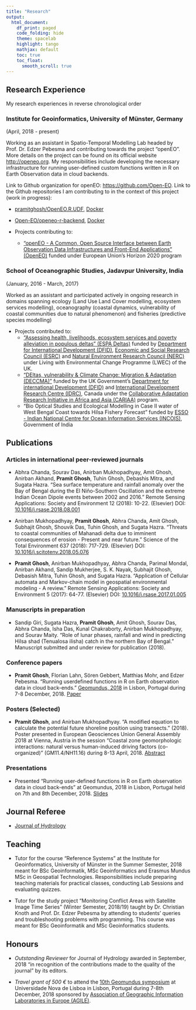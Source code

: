 ```yaml
---
title: "Research"
output:
  html_document:
    df_print: paged
    code_folding: hide
    theme: spacelab
    highlight: tango
    mathjax: default
    toc: true
    toc_float:
      smooth_scroll: true
---
```


## Research Experience

My research experiences in reverse chronological order

### Institute for Geoinformatics, University of Münster, Germany
(April, 2018 - present)

Working as an assistant in Spatio-Temporal Modelling Lab headed by Prof. Dr. Edzer Pebesma  and contributing towards the project "openEO". More details on the project can be found on its official website <http://openeo.org>. My responsibilities include developing the necessary infrastructure for running user-defined custom functions written in R on Earth Observation data in cloud backends.

Link to Github organization for openEO: <https://github.com/Open-EO>. Link to the Github repositories I am contributing to in the context of this project (work in progress):

  - [pramitghosh/OpenEO.R.UDF](https://github.com/pramitghosh/OpenEO.R.UDF), [Docker](https://hub.docker.com/r/pramitghosh/openeo.r.udf)
  - [Open-EO/openeo-r-backend](https://github.com/Open-EO/openeo-r-backend), [Docker](https://hub.docker.com/r/pramitghosh/openeo-r-backend-develop)

* Projects contributing to:
    - ["openEO - A Common, Open Source Interface between Earth Observation Data Infrastructures and Front-End Applications" (OpenEO)](http://openeo.org) funded under European Union's Horizon 2020 program
      
### School of Oceanographic Studies, Jadavpur University, India
(January, 2016 - March, 2017)

Worked as an assistant and participated actively in ongoing research in domains spanning ecology (Land Use Land Cover modelling, ecosystem services modelling), oceanography (coastal dynamics, vulnerability of coastal communities due to natural phenomenon) and fisheries (predictive species modelling)

* Projects contributed to:
    - ["Assessing health, livelihoods, ecosystem services and poverty alleviation in populous deltas" (ESPA Deltas)](http://espadelta.geodata.soton.ac.uk/) funded by [Department for International Development (DFID)](https://www.gov.uk/government/organisations/department-for-international-development), [Economic and Social Research Council (ESRC)](https://esrc.ukri.org/) and [Natural Environment Research Council (NERC)](https://nerc.ukri.org/) under Living with Environmental Change Programme (LWEC) of the UK.
    - ["DEltas, vulnerability & Climate Change: Migration & Adaptation (DECCMA)"](http://www.deccma.com/deccma/overview/) funded by the UK Government's [Department for international Development (DFID)](https://www.gov.uk/government/organisations/department-for-international-development) and [International Development Research Centre (IDRC)](https://www.idrc.ca/en), Canada under the [Collaborative Adaptation Research Initiative in Africa and Asia (CARIAA)](https://cariaa.net/) program.
    - "Bio Optical Studies and Ecological Modelling in Case II water of West Bengal Coast towards Hilsa Fishery Forecast" funded by [ESSO - Indian National Centre for Ocean Information Services (INCOIS)](http://www.incois.gov.in), Government of India
    
## Publications

### Articles in international peer-reviewed journals

* Abhra Chanda, Sourav Das, Anirban Mukhopadhyay, Amit Ghosh, Anirban Akhand, **Pramit Ghosh**, Tuhin Ghosh, Debashis Mitra, and Sugata Hazra. "Sea surface temperature and rainfall anomaly over the Bay of Bengal during the El Niño-Southern Oscillation and the extreme Indian Ocean Dipole events between 2002 and 2016." Remote Sensing Applications: Society and Environment 12 (2018): 10-22. (Elsevier) DOI: [10.1016/j.rsase.2018.08.001](https://doi.org/10.1016/j.rsase.2018.08.001)

* Anirban Mukhopadhyay, **Pramit Ghosh**, Abhra Chanda, Amit Ghosh, Subhajit Ghosh, Shouvik Das, Tuhin Ghosh, and Sugata Hazra. "Threats to coastal communities of Mahanadi delta due to imminent consequences of erosion - Present and near future." Science of the Total Environment 637 (2018): 717-729. (Elsevier) DOI: [10.1016/j.scitotenv.2018.05.076](https://doi.org/10.1016/j.scitotenv.2018.05.076)

* **Pramit Ghosh**, Anirban Mukhopadhyay, Abhra Chanda, Parimal Mondal, Anirban Akhand, Sandip Mukherjee, S. K. Nayak, Subhajit Ghosh, Debasish Mitra, Tuhin Ghosh, and Sugata Hazra. "Application of Cellular automata and Markov-chain model in geospatial environmental modeling - A review." Remote Sensing Applications: Society and Environment 5 (2017): 64-77. (Elsevier) DOI: [10.1016/j.rsase.2017.01.005](https://doi.org/10.1016/j.rsase.2017.01.005)

### Manuscripts in preparation

* Sandip Giri, Sugata Hazra, **Pramit Ghosh**, Amit Ghosh, Sourav Das, Abhra Chanda, Isha Das,
Kunal Chakraborty, Anirban Mukhopadhyay, and Sourav Maity. “Role of lunar phases, rainfall
and wind in predicting Hilsa shad (Tenualosa ilisha) catch in the northern Bay of Bengal.”
Manuscript submitted and under review for publication (2018).

### Conference papers

* **Pramit Ghosh**, Florian Lahn, Sören Gebbert, Matthias Mohr, and Edzer Pebesma. “Running userdefined functions in R on Earth observation data in cloud back-ends.” [Geomundus, 2018](http://geomundus.org/2018/) in Lisbon, Portugal during 7-8 December, 2018. [Paper](http://geomundus.org/2018/docs/papers/Pramit.pdf)

### Posters (Selected)

* **Pramit Ghosh**, and Anirban Mukhopadhyay. "A modified equation to calculate the potential future shoreline position using transects." (2018). Poster presented in European Geosciences Union General Assembly 2018 at Vienna, Austria in the session "Coastal zone geomorphologic interactions: natural versus human-induced driving factors (co-organized)" (GM11.4/NH11.16) during 8-13 April, 2018. [Abstract](https://meetingorganizer.copernicus.org/EGU2018/EGU2018-3982.pdf)

### Presentations

* Presented “Running user-defined functions in R on Earth observation data in cloud back-ends” at
Geomundus, 2018 in Lisbon, Portugal held on 7th and 8th December, 2018. [Slides](https://pramitghosh.github.io/slides/geomundus-18_8-12.html)

## Journal Referee

* [Journal of Hydrology](https://www.journals.elsevier.com/journal-of-hydrology)

## Teaching

* Tutor for the course "Reference Systems" at the Institute for Geoinformatics, University of Münster in the Summer Semester, 2018 meant for BSc Geoinformatik, MSc Geoinformatics and Erasmus Mundus MSc in Geospatial Technologies. Responsibilities include preparing teaching materials for practical classes, conducting Lab Sessions and evaluating quizzes.

* Tutor for the study project “Monitoring Conflict Areas with Satellite Image Time Series”
(Winter Semester, 2018/19) taught by Dr. Christian Knoth and Prof. Dr. Edzer Pebesma by
attending to students’ queries and troubleshooting problems with programming. This course was
meant for BSc Geoinformatik and MSc Geoinformatics students.

## Honours

* *Outstanding Reviewer* for Journal of Hydrology awarded in September, 2018 "in recognition of the contributions made to the quality of the journal" by its editors.

* *Travel grant of 500 €* to attend the [10th Geomundus symposium](http://geomundus.org/2018/) at Universidade Nova de Lisboa in Lisbon, Portugal during 7-8th December, 2018 sponsored by [Association of Geographic Information Laboratories in Europe (AGILE)](https://agile-online.org/).